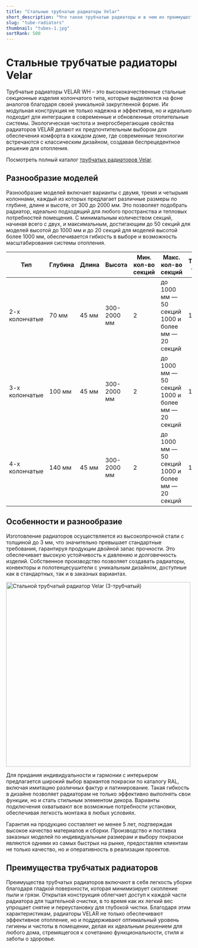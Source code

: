 ```yaml
---
title: "Стальные трубчатые радиаторы Velar"
short_description: "Что такое трубчатые радиаторы и в чем их преимущества. Радиаторы Velar имеют 2-х, 3-х и 4-трубчатые модели высотой до 2м. Рассмотрим их преимущества и особенности."
slug: "tube-radiators"
thumbnail: "tubes-1.jpg"
sortRank: 500
---
```


# Стальные трубчатые радиаторы Velar

Трубчатые радиаторы VELAR WH – это высококачественные стальные секционные изделия колончатого типа, которые выделяются на фоне аналогов благодаря своей уникальной закругленной форме. Их модульная конструкция не только надежна и эффективна, но и идеально подходит для интеграции в современные и обновленные отопительные системы. Экологическая чистота и энергосберегающие свойства радиаторов VELAR делают их предпочтительным выбором для обеспечения комфорта в каждом доме, где современные технологии встречаются с классическим дизайном, создавая беспрецедентное решение для отопления. 

Посмотреть полный каталог [<span class="text-red-500 hover:underline">трубчатых радиаторов Velar</span>](/columns).

## Разнообразие моделей

Разнообразие моделей включает варианты с двумя, тремя и четырьмя колоннами, каждый из которых предлагает различные размеры по глубине, длине и высоте, от 300 до 2000 мм. Это позволяет подобрать радиатор, идеально подходящий для любого пространства и тепловых потребностей помещения. С минимальным количеством секций, начиная всего с двух, и максимальным, достигающим до 50 секций для моделей высотой до 1000 мм и до 20 секций для моделей высотой более 1000 мм, обеспечивается гибкость в выборе и возможность масштабирования системы отопления.

<div class="overflow-auto min-w-[600px]">
<table class="table-auto border-collapse border border-gray-400 w-full text-sm">
    <thead>
        <tr class="bg-gray-100">
            <th class="border border-gray-300 p-2 text-xs">Тип</th>
            <th class="border border-gray-300 p-2 text-xs">Глубина</th>
            <th class="border border-gray-300 p-2 text-xs">Длина</th>
            <th class="border border-gray-300 p-2 text-xs">Высота</th>
            <th class="border border-gray-300 p-2 text-xs">Мин.<br/>кол-во секций</th>
            <th class="border border-gray-300 p-2 text-xs">Макс.<br/>кол-во секций</th>
            <th class="border border-gray-300 p-2 text-xs">Толщина стенки</th>
        </tr>
    </thead>
    <tbody>
        <tr>
            <td class="border border-gray-300 p-2 text-xs">2-х колончатые</td>
            <td class="border border-gray-300 p-2 text-xs">70 мм</td>
            <td class="border border-gray-300 p-2 text-xs">45 мм</td>
            <td class="border border-gray-300 p-2 text-xs">300-2000 мм</td>
            <td class="border border-gray-300 p-2 text-xs">2</td>
            <td class="border border-gray-300 p-2 text-xs">до 1000 мм — 50 секций<br/>1000 и более мм — 20 секций</td>
            <td class="border border-gray-300 p-2 text-xs">1,8 мм</td>
        </tr>
        <tr>
            <td class="border border-gray-300 p-2 text-xs">3-х колончатые</td>
            <td class="border border-gray-300 p-2 text-xs">100 мм</td>
            <td class="border border-gray-300 p-2 text-xs">45 мм</td>
            <td class="border border-gray-300 p-2 text-xs">300-2000 мм</td>
            <td class="border border-gray-300 p-2 text-xs">2</td>
            <td class="border border-gray-300 p-2 text-xs">до 1000 мм — 50 секций<br/>1000 и более мм — 20 секций</td>
            <td class="border border-gray-300 p-2 text-xs">1,8 мм</td>
        </tr>
        <tr>
            <td class="border border-gray-300 p-2 text-xs">4-х колончатые</td>
            <td class="border border-gray-300 p-2 text-xs">140 мм</td>
            <td class="border border-gray-300 p-2 text-xs">45 мм</td>
            <td class="border border-gray-300 p-2 text-xs">300-2000 мм</td>
            <td class="border border-gray-300 p-2 text-xs">2</td>
            <td class="border border-gray-300 p-2 text-xs">до 1000 мм — 50 секций<br/>1000 и более мм — 20 секций</td>
            <td class="border border-gray-300 p-2 text-xs">1,8 мм</td>
        </tr>
    </tbody>
</table>
</div>


## Особенности и разнообразие

Изготовление радиаторов осуществляется из высокопрочной стали с толщиной до 3 мм, что значительно превышает стандартные требования, гарантируя продукции двойной запас прочности. Это обеспечивает высокую устойчивость к давлению и долговечность изделий. Собственное производство позволяет создавать радиаторы, конвекторы и полотенцесушители с уникальным дизайном, доступные как в стандартных, так и в заказных вариантах.

<div class="flex align-middle justify-center items-center">
  <img 
    src='/images/articles/tubes-2.jpg'
    width="500"
    height="500"
    class="rounded-xl"
    alt="Стальной трубчатый радиатор Velar (3-трубчатый)"
  />
  </div>

Для придания индивидуальности и гармонии с интерьером предлагается широкий выбор вариантов покраски по каталогу RAL, включая имитацию различных фактур и патинирование. Такая гибкость в дизайне позволяет радиаторам не только эффективно выполнять свои функции, но и стать стильным элементом декора. Варианты подключения охватывают все возможные потребности установки, обеспечивая легкость монтажа в любых условиях.

Гарантия на продукцию составляет не менее 5 лет, подтверждая высокое качество материалов и сборки. Производство и поставка заказных моделей по индивидуальным размерам и выбору покраски являются одними из самых быстрых на рынке, предоставляя клиентам не только качество, но и оперативность в реализации проектов.

## Преимущества трубчатых радиаторов

Преимущества трубчатых радиаторов включают в себя легкость уборки благодаря гладкой поверхности, которая минимизирует скопление пыли и грязи. Открытая конструкция облегчает доступ к каждой части радиатора для тщательной очистки, в то время как их легкий вес упрощает снятие и переустановку для глубокой чистки. Благодаря этим характеристикам, радиаторы VELAR не только обеспечивают эффективное отопление, но и поддерживают оптимальный уровень гигиены и чистоты в помещении, делая их идеальным решением для любого дома, стремящегося к сочетанию функциональности, стиля и заботы о здоровье.